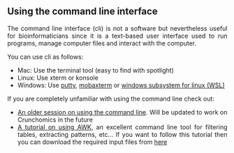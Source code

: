 <div style="text-align: justify">

## Using the command line interface {.unnumbered}

The command line interface (cli) is not a software but nevertheless useful for bioinformaticians since it is a text-based user interface used to run programs, manage computer files and interact with the computer.

You can use cli as follows:

- Mac: Use the terminal tool (easy to find with spotlight)
- Linux: Use xterm or konsole
- Windows: Use [putty](https://www.putty.org/), [mobaxterm](https://mobaxterm.mobatek.net/?gclid=CjwKCAiAkan9BRAqEiwAP9X6UaGJEwztxdR2mR-EKW5C7hyQPHwVvA3ypPrKCqQQEONI6LBwS6WsrRoC2a8QAvD_BwE/) or [ windows subsystem for linux (WSL)](https://learn.microsoft.com/en-us/windows/wsl/basic-commands#install)

If you are completely unfamiliar with using the command line check out:

- [An older session on using the command line](https://ndombrowski.github.io/Unix_tutorial/#introduction). Will be updated to work on Crunchomics in the future
- [A tutorial on using AWK](https://ndombrowski.github.io/AWK_tutorial/), an excellent command line tool for filtering tables, extracting patterns, etc... If you want to follow this tutorial then you can download the required input files from [here](https://github.com/ndombrowski/AWK_tutorial/tree/main/1_Inputfiles)

